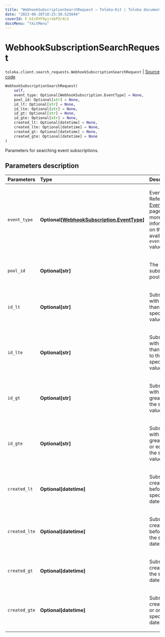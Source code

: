 ```yaml
---
title: "WebhookSubscriptionSearchRequest — Toloka-Kit | Toloka documentation"
date: "2023-08-28T10:25:30.525044"
coverId: F_bIcOYF9yjrxkPZrXc3
docsMenu: "tkitMenu"
---
```


# WebhookSubscriptionSearchRequest

`toloka.client.search_requests.WebhookSubscriptionSearchRequest` | [Source code](https://github.com/Toloka/toloka-kit/blob/v1.2.1/src/client/search_requests.py#L855)

```python
WebhookSubscriptionSearchRequest(
    self,
    event_type: Optional[WebhookSubscription.EventType] = None,
    pool_id: Optional[str] = None,
    id_lt: Optional[str] = None,
    id_lte: Optional[str] = None,
    id_gt: Optional[str] = None,
    id_gte: Optional[str] = None,
    created_lt: Optional[datetime] = None,
    created_lte: Optional[datetime] = None,
    created_gt: Optional[datetime] = None,
    created_gte: Optional[datetime] = None
)
```

Parameters for searching event subscriptions.

## Parameters description

| Parameters | Type | Description |
| :----------| :----| :-----------|
`event_type`|**Optional\[[WebhookSubscription.EventType](/docs/toloka-kit/reference/toloka.client.webhook_subscription.WebhookSubscription.EventType)\]**|<p>Event type. Refer to the [EventType](/docs/toloka-kit/reference/toloka.client.webhook_subscription.WebhookSubscription.EventType) page for more information on the available `event_type` values.</p>
`pool_id`|**Optional\[str\]**|<p>The ID of a subscribed pool.</p>
`id_lt`|**Optional\[str\]**|<p>Subscriptions with IDs less than the specified value.</p>
`id_lte`|**Optional\[str\]**|<p>Subscriptions with IDs less than or equal to the specified value.</p>
`id_gt`|**Optional\[str\]**|<p>Subscriptions with IDs greater than the specified value.</p>
`id_gte`|**Optional\[str\]**|<p>Subscriptions with IDs greater than or equal to the specified value.</p>
`created_lt`|**Optional\[datetime\]**|<p>Subscriptions created before the specified date.</p>
`created_lte`|**Optional\[datetime\]**|<p>Subscriptions created before or on the specified date.</p>
`created_gt`|**Optional\[datetime\]**|<p>Subscriptions created after the specified date.</p>
`created_gte`|**Optional\[datetime\]**|<p>Subscriptions created after or on the specified date.</p>
